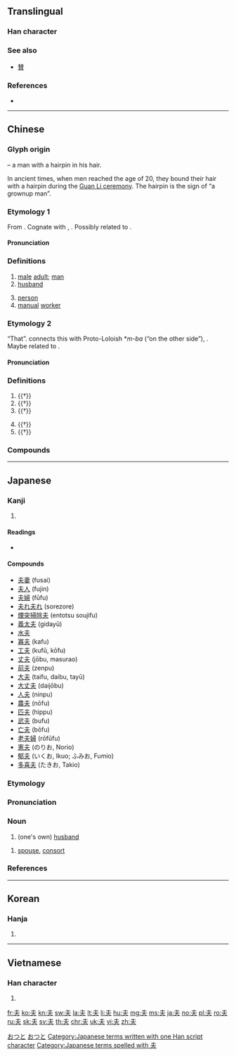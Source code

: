 {{also|夫|禾|末|天|未|夭|兂}}
==Translingual==

===Han character===
{{Han char|rn=37|rad=大|as=01|sn=4|four=50030|canj=QO|ids=⿻二人}}

===See also===
* {{l|mul|替}} [[賛]] {{qualifier|top simplified from 竝 and 兟}}

===References===
* {{Han ref|kx=0248.110|dkj=05835|dj=0507.010|hdz=10521.010|uh=592B|ud=22827|bh=A4D2|bd=42194}}

----

==Chinese==
{{zh-forms}}

===Glyph origin===
{{Han etym}}
{{Han compound|大|一|ls=ic|t1=man|t2=hairpin}} – a man with a hairpin in his hair.

In ancient times, when men reached the age of 20, they bound their hair with a hairpin during the [[w:Guan Li|Guan Li ceremony]]. The hairpin is the sign of “a grownup man”.

===Etymology 1===
From {{inh|zh|sit-pro|*p/ba||male, father, third-person pronoun}}. Cognate with {{cog|bo|པ||''masculine noun suffix''}}, {{cog|my|ဖ||''masculine noun suffix''}}. Possibly related to {{och-l|父|father}}.

====Pronunciation====
{{zh-pron
|m=fū
|c=fu1
|mn=hu
|mc=2
|oc=1,1
|cat=n
}}

===Definitions===
{{zh-hanzi}}

# [[male]] [[adult]]; [[man]]
# [[husband]]
#: {{zh-x|丈夫|husband}}
#: {{zh-x|夫婦|married couple}}
# [[person]]
# [[manual]] [[worker]]
#: {{zh-x|農夫|peasant}}
#: {{zh-x|漁夫|fisherman}}

===Etymology 2===
“That”. {{zh-ref|Schuessler (2007)}} connects this with Proto-Loloish *''m-ba'' (“on the other side”), {{cog|bo|ཕ||beyond, farther on, onward}}. Maybe related to {{och-l|彼|that}}.

====Pronunciation====
{{zh-pron
|m=fú
|c=fu4
|mc=1
|oc=2+3,2
|cat=pron,part
}}

===Definitions===
{{zh-hanzi}}

# {{†}} {{n-g|A generic personal pronoun – [[he]]; [[she]]; [[it]]; [[they]].}}
# {{†}} {{n-g|A generic demonstrative pronoun – [[this]]; [[that]]; [[these]]; [[those]].}}
# {{†}} {{n-g|Sentence-initial particle which introduces a [[topic]].}}
#: {{zh-x|夫{fú} 將{jiàng} 者，國 之 輔 也。|'''The''' general is the country's defense.}}
# {{†}} {{n-g|Sentence-final particle, meaning “Is it not?”.}}
# {{†}} {{n-g|Meaningless particle in the middle of a sentence.}}

===Compounds===
{{zh-der|夫人:madam|大夫:doctor|丈夫:husband|夫婦:married couple|功夫:kung-fu|農夫:peasant|漁夫:fisherman|一勇之夫|一夫|丈夫女|丈夫子|三閭大夫|下功夫|下大夫|下工夫|不丈夫|不多工夫|不杖期夫|且夫|中散大夫|主治大夫|尹霍夫池|二夫人|五大夫|五羖大夫|人夫|人盡可夫|介夫|伊凡諾夫|伙夫|偉丈夫|做工夫|傖夫俗人|僕夫|先夫|光祿大夫|克利夫蘭|克希荷夫|兒夫|兒女夫妻|共事一夫|冰島漁夫|凡夫|凡夫俗子|凡夫肉眼|剋夫|前夫|力敵萬夫|功夫片|勇夫|勇夫悍卒|匹夫|匹夫之勇|匹夫匹婦|匹夫懷璧|匹夫有責|千夫|千夫所指|千夫長|半刻工夫|南斯拉夫|卡夫卡|卿大夫|周亞夫|哲夫|單夫隻婦|嗇夫|嗟夫|地下夫人|坐產招夫|堯夫助麥|壓寨夫人|士大夫|士大夫畫|士夫|壯夫|夜夫|大丈夫|大夫松|太中大夫|太夫人|太夫子|夫主|夫人城|夫人縣君|夫人裙帶|夫倡婦隨|夫兄弟|夫君|夫唱婦隨|夫妻|夫妻兩口|夫妻反目|夫妻店|夫妻相|夫妻關係|夫娘|夫婦合璧|夫婦和|夫婦好合|夫婦齊眉|夫婿|夫子|夫子自道|夫家|夫差|夫役|夫榮妻貴|夫榮妻顯|夫權|夫死從子|夫男|夫貴妻榮|夫頭|夫馬|夫黨|夯夫|夯鐵之夫|奉政大夫|女丈夫|女中丈夫|奸夫|如夫人|妹夫|妻以夫貴|姊夫|姐夫|姑夫|姦夫|姦夫淫婦|姨夫|娼夫|婢作夫人|婢學夫人|婦奪夫權|嫂夫人|子大夫|孔夫子|孱夫|安得列夫|宰夫|家庭主夫|家庭煮夫|寡夫|尊夫人|小丈夫|小夫人|居里夫人|屠夫|屠格涅夫|工夫|工夫茶|巴夫洛夫|床上功夫|庸夫|廚夫|役夫|征夫|後夫|御史大夫|御夫座|怨女曠夫|怯夫|息夫人|患難夫妻|情夫|愚夫|愚夫愚婦|憂愁夫人|懦夫|戚夫人|打脊匹夫|扛夫|抓工夫|抗戰夫人|押寨夫人|抽功夫|拉夫|拉格羅夫|拔圍出夫|拙夫|指腳夫妻|挑夫|挑妻窩夫|摩耶夫人|擔夫|故夫|斯拉夫族|曠夫|曠夫怨女|更夫|有夫之婦|有工夫|望夫石|未婚夫|李夫人|村夫|村夫俗子|村夫子|村夫野老|杖期夫|柴米夫妻|柴門霍夫|梅爾夫人|槓夫|樵夫|武夫|死工夫|殺狗勸夫|民夫|民賊獨夫|水夫|水火夫|水磨工夫|沒工夫|沒得工夫|沒的功夫|沙卡洛夫|海夫人|清道夫|湘夫人|潛夫論|瀧夫|灌夫罵坐|火夫|烈丈夫|牧夫座|狂夫|獨夫|獨夫民賊|玉夫座|王夫之|用工夫|田夫牧子|田夫野老|病夫|白費功夫|百夫良|百夫長|盭夫|相夫教子|相女配夫|眇小丈夫|磨功夫|萬夫|萬夫不當|萬夫莫敵|萬夫莫當|穡夫|空中夫妻|窺御激夫|站夫|竹夫人|第一夫人|筆下功夫|管夫人|箱底功夫|精夫|糞夫|結髮夫妻|縴夫|罵坐灌夫|羅敷有夫|羅蘭夫人|義夫節婦|老匹夫|老夫|老夫妻|老夫子|老夫老妻|而夫|耕夫|肉眼凡夫|腳夫|膳夫|臨水夫人|舁夫|船夫|花燭夫妻|花蕊夫人|若夫|莽大夫|莽夫|莽灌夫|蒙古大夫|薄夫|蝴蝶夫人|衛夫人|表沃夫|表面工夫|褐夫|西山餓夫|諫議大夫|謀夫孔多|貝奧武夫|貞夫烈婦|販夫走卒|貪夫徇財|貪夫痴客|費功夫|貼夫|賣工夫|賤丈夫|赫魯雪夫|赳赳武夫|起夫|車夫|車腳夫|輓夫|輦夫|轎夫|迂夫子|逐臭之夫|郁達夫|鄉大夫|鄙夫|鄙夫之見|長夫|閒工夫|關夫子|陰時夫|陳果夫|陸秀夫|露水夫妻|韋布匹夫|頂上功夫|馬夫|馬爾地夫|騾夫|高爾夫|高爾夫球|魯道夫|鰥夫|齋夫}}

----

==Japanese==

===Kanji===
{{ja-kanji|grade=4|rs=大01}}

# {{defn|lang=ja|sort=大01}}

====Readings====
* {{ja-readings|on=[[ふ]] (''fu''), [[ふう]] (''fū''), [[ぶ]] (''bu'') [[ぷ]](''pu'')|kun=[[おっと]] (''otto''), [[それ]] ([[夫れ]], ''sore'')|nanori=[[お]] (''o''), [[と]] (''to''), [[ゆう]] (''yū''), [[よ]] (''yo'')}}

====Compounds====
{{der-top|Compounds}}
* [[夫妻]] (fusai)
* [[夫人]] (fujin)
* [[夫婦]] (fūfu)
* [[夫れ夫れ]] (sorezore)
* [[煙突掃除夫]] (entotsu soujifu)
* [[義太夫]] (gidayū)
* [[水夫]]
* [[寡夫]] (kafu)
* [[工夫]] (kufū, kōfu)
* [[丈夫]] (jōbu, masurao)
* [[前夫]] (zenpu)
* [[大夫]] (taifu, daibu, tayū)
* [[大丈夫]] (daijōbu)
* [[人夫]] (ninpu)
* [[農夫]] (nōfu)
* [[匹夫]] (hippu)
* [[武夫]] (bufu)
* [[亡夫]] (bōfu)
* [[老夫婦]] (rōfūfu)
* [[憲夫]] (のりお, Norio)
* [[郁夫]] (いくお, Ikuo; ふみお, Fumio)
* [[多喜夫]] (たきお, Takio)
{{der-bottom}}

===Etymology===
{{ja-kanjitab|おっと|yomi=k}}
{{rfe|lang=ja|Needs splitting by reading.}}

===Pronunciation===
{{ja-pron|yomi=k|おっと|acc=0|acc_ref=SMK2,NHK,DJR}}

===Noun===
{{ja-noun|おっと|hhira=をつと}}

# {{lb|ja|humble|sort=おっと}} (one's own) [[husband]]

{{ja-noun|つま}}

# [[spouse]], [[consort]]

===References===
<references/>

[[Category:1000 Japanese basic words|おつと]]
[[Category:ja:Family|おつと]]
[[Category:Japanese terms written with one Han script character]]
[[Category:Japanese terms spelled with 夫]]

----

==Korean==

===Hanja===
{{ko-hanja|hangeul=부|rv=bu|mr=pu}}

# {{defn|lang=ko|sort=大01}}

----

==Vietnamese==

===Han character===
{{vi-hantu|[[phu]]|rs=大01}}

# {{defn|lang=vi|sort=大01}}

[[fr:夫]]
[[ko:夫]]
[[kn:夫]]
[[sw:夫]]
[[la:夫]]
[[lt:夫]]
[[li:夫]]
[[hu:夫]]
[[mg:夫]]
[[ms:夫]]
[[ja:夫]]
[[no:夫]]
[[pl:夫]]
[[ro:夫]]
[[ru:夫]]
[[sk:夫]]
[[sv:夫]]
[[th:夫]]
[[chr:夫]]
[[uk:夫]]
[[vi:夫]]
[[zh:夫]]